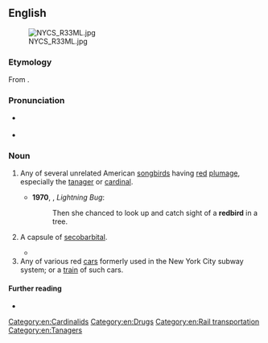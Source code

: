==English==
[[File:NYCS R33ML.jpg|thumb]]

===Etymology===
From {{compound|en|red|bird}}.

===Pronunciation===
* {{a|UK}} {{IPA|en|/ˈɹɛdbəːd/}}
* {{audio|en|En-au-redbird.ogg|Audio (AU)}}

===Noun===
{{en-noun}}

# {{lb|en|North America}} Any of several unrelated American [[songbird]]s having [[red]] [[plumage]], especially the [[tanager]] or [[cardinal]]. {{defdate|from 17th c.}}
#* '''1970''', {{w|Donald Harington (writer)|Donald Harington}}, ''Lightning Bug'':
#*: Then she chanced to look up and catch sight of a '''redbird''' in a tree.
# {{lb|en|slang}} A capsule of [[secobarbital]]. {{defdate|from 20th c.}}
#: {{syn|en|red|red devil}}
#* {{quote-journal|en|date=1952-10-13|author=Richard L. Williams|title=‘To sleep: perchance…’|journal={{w|Life (magazine)|Life}}|volume=33|issue=15|page={{gbooks|3lIEAAAAMBAJ|110|red|birds}}|passage=Nearly every pharmaceutical house has its own brands, sold in tablets, solutions or brightly-colored capsules, on which its “detail men” keep doctors informed. Probably the most popular successors to Veronal are Seconal (“'''red birds'''” to the bootleg trade) and Nembutal ("yellow jackets").}}
# Any of various red [[car]]s formerly used in the New York City subway system; or a [[train]] of such cars.

====Further reading====
* {{pedia}}

[[Category:en:Cardinalids]]
[[Category:en:Drugs]]
[[Category:en:Rail transportation]]
[[Category:en:Tanagers]]

{{C|en|Recreational drugs}}